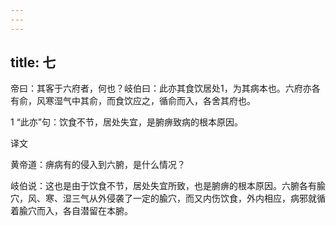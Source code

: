 ```yaml
---
---
---
```

title: 七
---




帝曰：其客于六府者，何也？岐伯曰：此亦其食饮居处1，为其病本也。六府亦各有俞，风寒湿气中其俞，而食饮应之，循俞而入，各舍其府也。

1 “此亦”句：饮食不节，居处失宜，是腑痹致病的根本原因。

译文

黄帝道：痹病有的侵入到六腑，是什么情况？

岐伯说：这也是由于饮食不节，居处失宜所致，也是腑痹的根本原因。六腑各有腧穴，风、寒、湿三气从外侵袭了一定的腧穴，而又内伤饮食，外内相应，病邪就循着腧穴而入，各自潜留在本腑。